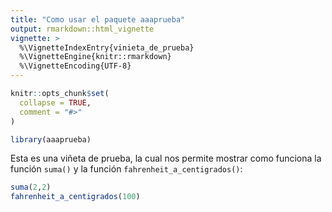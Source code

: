 ```yaml
---
title: "Como usar el paquete aaaprueba"
output: rmarkdown::html_vignette
vignette: >
  %\VignetteIndexEntry{vinieta_de_prueba}
  %\VignetteEngine{knitr::rmarkdown}
  %\VignetteEncoding{UTF-8}
---
```


```r
knitr::opts_chunk$set(
  collapse = TRUE,
  comment = "#>"
)
```

```r
library(aaaprueba)
```

Esta es una viñeta de prueba, la cual nos permite mostrar como funciona la función `suma()` y la función `fahrenheit_a_centigrados()`:

```r
suma(2,2)
fahrenheit_a_centigrados(100)
```

